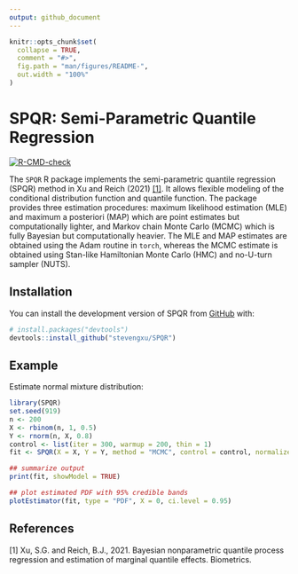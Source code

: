 ```yaml
---
output: github_document
---
```


<!-- README.md is generated from README.Rmd. Please edit that file -->

```r
knitr::opts_chunk$set(
  collapse = TRUE,
  comment = "#>",
  fig.path = "man/figures/README-",
  out.width = "100%"
)
```

# SPQR: Semi-Parametric Quantile Regression

<!-- badges: start -->
[![R-CMD-check](https://github.com/stevengxu/SPQR/workflows/R-CMD-check/badge.svg)](https://github.com/stevengxu/SPQR/actions)
<!-- badges: end -->

The `SPQR` R package implements the semi-parametric quantile regression (SPQR) method in Xu and Reich (2021) [[1]](#1). It allows flexible modeling of the conditional distribution function and quantile function. The package provides three estimation procedures: maximum likelihood estimation (MLE) and maximum a posteriori (MAP) which are point estimates but computationally lighter, and Markov chain Monte Carlo (MCMC) which is fully Bayesian but computationally heavier. The MLE and MAP estimates are obtained using the Adam routine in `torch`, whereas the MCMC estimate is obtained using Stan-like Hamiltonian Monte Carlo (HMC) and no-U-turn sampler (NUTS).

## Installation

You can install the development version of SPQR from [GitHub](https://github.com/) with:

``` r
# install.packages("devtools")
devtools::install_github("stevengxu/SPQR")
```

## Example

Estimate normal mixture distribution:

```r
library(SPQR)
set.seed(919)
n <- 200
X <- rbinom(n, 1, 0.5)
Y <- rnorm(n, X, 0.8)
control <- list(iter = 300, warmup = 200, thin = 1)
fit <- SPQR(X = X, Y = Y, method = "MCMC", control = control, normalize = TRUE, verbose = FALSE)

## summarize output
print(fit, showModel = TRUE)

## plot estimated PDF with 95% credible bands
plotEstimator(fit, type = "PDF", X = 0, ci.level = 0.95)
```

## References

<a id="1">[1]</a> 
Xu, S.G. and Reich, B.J., 2021. Bayesian nonparametric quantile process regression and estimation of marginal quantile effects. Biometrics.
